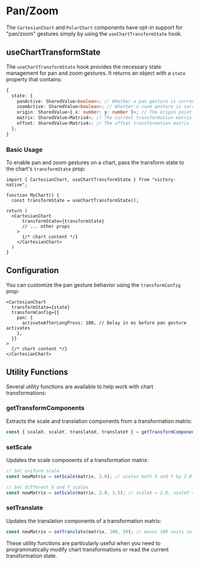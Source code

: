 
# Pan/Zoom

The `CartesianChart` and `PolarChart` components have opt-in support for "pan/zoom" gestures simply by using the `useChartTransformState` hook.

<div className="flex justify-center mb-10">
  <div className="rounded-md overflow-hidden border shadow">
    <ReactPlayer
      width={350}
      height={(1096 / 764) * 350}
      playing={true}
      loop={true}
      controls={true}
      url={lineMp4}
    />
  </div>
</div>


## useChartTransformState

The `useChartTransformState` hook provides the necessary state management for pan and zoom gestures. It returns an object with a `state` property that contains:

```ts
{
  state: {
    panActive: SharedValue<boolean>; // Whether a pan gesture is currently active
    zoomActive: SharedValue<boolean>; // Whether a zoom gesture is currently active
    origin: SharedValue<{ x: number; y: number }>; // The origin point for transformations
    matrix: SharedValue<Matrix4>; // The current transformation matrix
    offset: SharedValue<Matrix4>; // The offset transformation matrix
  };
}
```

### Basic Usage

To enable pan and zoom gestures on a chart, pass the transform state to the chart's `transformState` prop:

```tsx
import { CartesianChart, useChartTransformState } from "victory-native";

function MyChart() {
  const transformState = useChartTransformState();

return (
  <CartesianChart
      transformState={transformState}
      // ... other props
    >
      {/* chart content */}
    </CartesianChart>
  )
}
```

## Configuration

You can customize the pan gesture behavior using the `transformConfig` prop:

```tsx
<CartesianChart
  transformState={state}
  transformConfig={{
    pan: {
      activateAfterLongPress: 100, // Delay in ms before pan gesture activates
    },
  }}
>
  {/* chart content */}
</CartesianChart>
```

## Utility Functions

Several utility functions are available to help work with chart transformations:

### getTransformComponents

Extracts the scale and translation components from a transformation matrix:

```ts
const { scaleX, scaleY, translateX, translateY } = getTransformComponents(matrix);
```

### setScale

Updates the scale components of a transformation matrix:

```ts
// Set uniform scale
const newMatrix = setScale(matrix, 2.0); // scales both X and Y by 2.0

// Set different X and Y scales
const newMatrix = setScale(matrix, 2.0, 1.5); // scaleX = 2.0, scaleY = 1.5
```

### setTranslate

Updates the translation components of a transformation matrix:

```ts
const newMatrix = setTranslate(matrix, 100, 50); // moves 100 units in X, 50 in Y
```

These utility functions are particularly useful when you need to programmatically modify chart transformations or read the current transformation state.